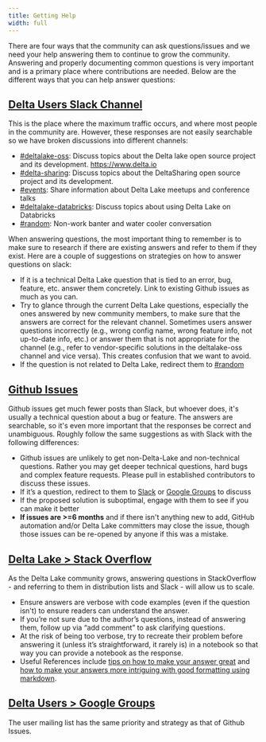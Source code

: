 ```yaml
---
title: Getting Help
width: full
---
```


There are four ways that the community can ask questions/issues and we need your help answering them to continue to grow the community. Answering and properly documenting common questions is very important and is a primary place where contributions are needed. Below are the different ways that you can help answer questions:

## [Delta Users Slack Channel](https://go.delta.io/slack)

This is the place where the maximum traffic occurs, and where most people in the community are. However, these responses are not easily searchable so we have broken discussions into different channels:

- [#deltalake-oss](https://delta-users.slack.com/archives/CJ70UCSHM): Discuss topics about the Delta lake open source project and its development. https://www.delta.io
- [#delta-sharing](https://delta-users.slack.com/archives/C023H5LS51P): Discuss topics about the DeltaSharing open source project and its development.
- [#events](https://delta-users.slack.com/archives/CM7HUSLSG): Share information about Delta Lake meetups and conference talks
- [#deltalake-databricks](https://delta-users.slack.com/archives/CGK79PLV6): Discuss topics about using Delta Lake on Databricks
- [#random](https://delta-users.slack.com/archives/CG9LR6M4G): Non-work banter and water cooler conversation

When answering questions, the most important thing to remember is to make sure to research if there are existing answers and refer to them if they exist. Here are a couple of suggestions on strategies on how to answer questions on slack:

- If it is a technical Delta Lake question that is tied to an error, bug, feature, etc. answer them concretely. Link to existing Github issues as much as you can.
- Try to glance through the current Delta Lake questions, especially the ones answered by new community members, to make sure that the answers are correct for the relevant channel. Sometimes users answer questions incorrectly (e.g., wrong config name, wrong feature info, not up-to-date info, etc.) or answer them that is not appropriate for the channel (e.g., refer to vendor-specific solutions in the deltalake-oss channel and vice versa). This creates confusion that we want to avoid.
- If the question is not related to Delta Lake, redirect them to [#random](https://delta-users.slack.com/archives/CG9LR6M4G)

## [Github Issues](https://github.com/delta-io/delta/issues)

Github issues get much fewer posts than Slack, but whoever does, it's usually a technical question about a bug or feature. The answers are searchable, so it's even more important that the responses be correct and unambiguous. Roughly follow the same suggestions as with Slack with the following differences:

- Github issues are unlikely to get non-Delta-Lake and non-technical questions. Rather you may get deeper technical questions, hard bugs and complex feature requests. Please pull in established contributors to discuss these issues.
- If it’s a question, redirect to them to [Slack](https://go.delta.io/slack) or [Google Groups](https://groups.google.com/g/delta-users) to discuss
- If the proposed solution is suboptimal, engage with them to see if you can make it better
- **If issues are >=6 months** and if there isn't anything new to add, GitHub automation and/or Delta Lake committers may close the issue, though those issues can be re-opened by anyone if this was a mistake.

## [Delta Lake > Stack Overflow](https://stackoverflow.com/questions/tagged/delta-lake)

As the Delta Lake community grows, answering questions in StackOverflow - and referring to them in distribution lists and Slack - will allow us to scale.

- Ensure answers are verbose with code examples (even if the question isn't) to ensure readers can understand the answer.
- If you’re not sure due to the author’s questions, instead of answering them, follow up via “add comment” to ask clarifying questions.
- At the risk of being too verbose, try to recreate their problem before answering it (unless it’s straightforward, it rarely is) in a notebook so that way you can provide a notebook as the response.
- Useful References include [tips on how to make your answer great](https://stackoverflow.com/help/how-to-answer) and [how to make your answers more intriguing with good formatting using markdown](https://stackoverflow.com/editing-help).

## [Delta Users > Google Groups](https://groups.google.com/g/delta-users)

The user mailing list has the same priority and strategy as that of Github Issues.
